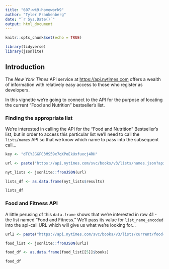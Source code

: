 ```yaml
---
title: "607-wk9-homework9"
author: "Tyler Frankenberg"
date: "`r Sys.Date()`"
output: html_document
---
```


```r

knitr::opts_chunk$set(echo = TRUE)

library(tidyverse)
library(jsonlite)

```

## Introduction

The *New York Times* API service at <https://api.nytimes.com> offers a wealth of information with relatively easy access to those who register as developers.

In this vignette we're going to connect to the API for the purpose of locating the current "Food and Nutrition" bestseller's list.

### Finding the appropriate list

We're interested in calling the API for the "Food and Nutrition" Bestseller's list, but in order to access this particular list we'll need to call the `lists/names` API so that we know which name to pass into the subsequent call...

```r

key <- "dTCYJGGFC3MS59x7qXPoEkUxfuxcj4RH"

url <- paste("https://api.nytimes.com/svc/books/v3/lists/names.json?api-key=", key, sep = "")

nyt_lists <- jsonlite::fromJSON(url)

lists_df <- as.data.frame(nyt_lists$results)

lists_df

```
### Food and Fitness API

A little perusing of this `data.frame` shows that we're interested in row 41 - the list named "Food and Fitness."  We'll pass its value for `list_name_encoded` into the api-call URL which will give us what we're looking for...

```r

url2 <- paste("https://api.nytimes.com/svc/books/v3/lists/current/food-and-fitness.json?api-key=", key, sep = "")

food_list <- jsonlite::fromJSON(url2)

food_df <- as.data.frame(food_list[[5]]$books)

food_df

```

